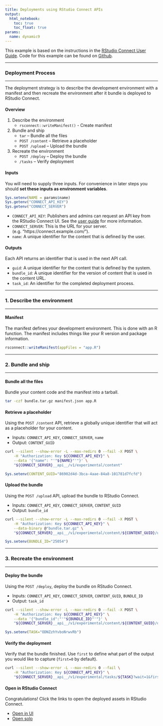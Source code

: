 ```yaml
---
title: Deployments using RStudio Connect APIs
output: 
  html_notebook:
    toc: true
    toc_float: true
params:
  name: dynamic9
---
```


This example is based on the instructions in the [RStudio Connect User Guide](https://docs.rstudio.com/connect/user/cookbook.html#cookbook-deploying). Code for this example can be found on [Github](https://github.com/nwstephens/connect-api).

***

### Deployment Process

***

The deployment strategy is to describe the development environment with a manifest and then recreate the environment after it bundle is deployed to RStudio Connect.


#### Overview

1. Describe the environment
    * `rsconnect::writeManifest()` - Create manifest
2. Bundle and ship
    * `tar` -- Bundle all the files
    * `POST /content` -- Retrieve a placeholder
    * `POST /upload` -- Upload the bundle 
3. Recreate the environment
    * `POST /deploy` -- Deploy the bundle
    * `/tasks` -- Verify deployment

#### Inputs

You will need to supply three inputs. For convenience in later steps you should **set these inputs as environment variables**.

```r
Sys.setenv(NAME = params$name)
Sys.getenv("CONNECT_API_KEY")
Sys.getenv("CONNECT_SERVER")
```

* `CONNECT_API_KEY`: Publishers and admins can request an API key from the RStudio Connect UI. See the [user guide](https://docs.rstudio.com/connect/user/cookbook.html#cookbook-configuring-your-scripts) for more information. 
* `CONNECT_SERVER`: This is the URL for your server. (e.g. "https://connect.example.com/").
* `name`: A unique identifier for the content that is defined by the user.

#### Outputs

Each API returns an identifier that is used in the next API call.

* `guid`: A unique identifier for the content that is defined by the system.
* `bundle_id`: A unique identifier for the version of content that is used in the content URL.
* `task_id`: An identifier for the completed deployment process.

***

### 1. Describe the environment

***

#### Manifest

The manifest defines your development environment. This is done with an R function. The manifest includes things like your R version and package information.

```r
rsconnect::writeManifest(appFiles = "app.R")
```

***

### 2. Bundle and ship

***

#### Bundle all the files

Bundle your content code and the manifest into a tarball.

```bash
tar -czf bundle.tar.gz manifest.json app.R
```

#### Retrieve a placeholder

Using the `POST /content` API, retrieve a globally unique identifier that will act as a placeholder for your content.

* Inputs: `CONNECT_API_KEY`, `CONNECT_SERVER`, `name`
* Output: `CONTENT_GUID`

```bash
curl --silent --show-error -L --max-redirs 0 --fail -X POST \
    -H "Authorization: Key ${CONNECT_API_KEY}" \
    --data '{"name": "'"${NAME}"'"}' \
    "${CONNECT_SERVER}__api__/v1/experimental/content"
```

```r
Sys.setenv(CONTENT_GUID="86902d4d-3bca-4aae-84a8-101781d7fcfd")
```

#### Upload the bundle

Using the `POST /upload` API, upload the bundle to RStudio Connect.

* Inputs: `CONNECT_API_KEY`, `CONNECT_SERVER`, `CONTENT_GUID`
* Output: `bundle_id`

```bash
curl --silent --show-error -L --max-redirs 0 --fail -X POST \
    -H "Authorization: Key ${CONNECT_API_KEY}" \
    --data-binary @"bundle.tar.gz" \
    "${CONNECT_SERVER}__api__/v1/experimental/content/${CONTENT_GUID}/upload"
```

```r
Sys.setenv(BUNDLE_ID="25054")
```

***

### 3. Recreate the environment

***

#### Deploy the bundle

Using the `POST /deploy`, deploy the bundle on RStudio Connect.

* Inputs: `CONNECT_API_KEY`, `CONNECT_SERVER`, `CONTENT_GUID`, `BUNDLE_ID`
* Output: `task_id`

```bash
curl --silent --show-error -L --max-redirs 0 --fail -X POST \
    -H "Authorization: Key ${CONNECT_API_KEY}" \
    --data '{"bundle_id":"'"${BUNDLE_ID}"'"}' \
    "${CONNECT_SERVER}__api__/v1/experimental/content/${CONTENT_GUID}/deploy"
```

```r
Sys.setenv(TASK="ODNZzhYvboNrwvRb")
```

#### Verify the deployment

Verify that the bundle finished. Use `first` to define what part of the output you would like to capture (`first=0` by default).

```bash
curl --silent --show-error -L --max-redirs 0 --fail \
    -H "Authorization: Key ${CONNECT_API_KEY}" \
    "${CONNECT_SERVER}__api__/v1/experimental/tasks/${TASK}?wait=1&first=0"
```

#### Open in RStudio Connect

Congratulations! Click the links to open the deployed assets in RStudio Connect.

* [Open in UI](`r paste0(Sys.getenv("CONNECT_SERVER"), "connect/#/apps/", Sys.getenv("CONTENT_GUID"))`)
* [Open solo](`r paste0(Sys.getenv("CONNECT_SERVER"), "content/", Sys.getenv("CONTENT_GUID"))`)


